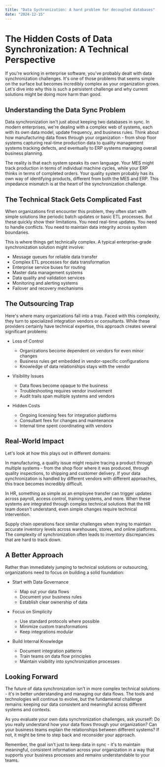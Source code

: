 ```yaml
---
title: "Data Sychronization: A hard problem for decoupled databases"
date: "2024-12-15"
---
```


# The Hidden Costs of Data Synchronization: A Technical Perspective

If you're working in enterprise software, you've probably dealt with data synchronization challenges. It's one of those problems that seems simple on the surface but becomes incredibly complex as your organization grows. Let's dive into why this is such a persistent challenge and why current solutions might be doing more harm than good.

## Understanding the Data Sync Problem

Data synchronization isn't just about keeping two databases in sync. In modern enterprises, we're dealing with a complex web of systems, each with its own data model, update frequency, and business rules. Think about how manufacturing data flows through your organization - from shop floor systems capturing real-time production data to quality management systems tracking defects, and eventually to ERP systems managing overall business planning.

The reality is that each system speaks its own language. Your MES might track production in terms of individual machine cycles, while your ERP thinks in terms of completed orders. Your quality system probably has its own way of identifying products, different from both the MES and ERP. This impedance mismatch is at the heart of the synchronization challenge.

## The Technical Stack Gets Complicated Fast

When organizations first encounter this problem, they often start with simple solutions like periodic batch updates or basic ETL processes. But these quickly show their limitations. You need real-time updates. You need to handle conflicts. You need to maintain data integrity across system boundaries.

This is where things get technically complex. A typical enterprise-grade synchronization solution might involve:

* Message queues for reliable data transfer
* Complex ETL processes for data transformation
* Enterprise service buses for routing
* Master data management systems
* Data quality and validation services
* Monitoring and alerting systems
* Failover and recovery mechanisms

## The Outsourcing Trap

Here's where many organizations fall into a trap. Faced with this complexity, they turn to specialized integration vendors or consultants. While these providers certainly have technical expertise, this approach creates several significant problems:

* Loss of Control
  - Organizations become dependent on vendors for even minor changes
  - Business rules get embedded in vendor-specific configurations
  - Knowledge of data relationships stays with the vendor

* Visibility Issues
  - Data flows become opaque to the business
  - Troubleshooting requires vendor involvement
  - Audit trails span multiple systems and vendors

* Hidden Costs
  - Ongoing licensing fees for integration platforms
  - Consultant fees for changes and maintenance
  - Internal time spent coordinating with vendors

## Real-World Impact

Let's look at how this plays out in different domains:

In manufacturing, a quality issue might require tracing a product through multiple systems - from the shop floor where it was produced, through quality inspections, to shipping and customer delivery. If your data synchronization is handled by different vendors with different approaches, this trace becomes incredibly difficult.

In HR, something as simple as an employee transfer can trigger updates across payroll, access control, training systems, and more. When these systems are integrated through complex technical solutions that the HR team doesn't understand, even simple changes require technical intervention.

Supply chain operations face similar challenges when trying to maintain accurate inventory levels across warehouses, stores, and online platforms. The complexity of synchronization often leads to inventory discrepancies that are hard to track down.

## A Better Approach

Rather than immediately jumping to technical solutions or outsourcing, organizations need to focus on building a solid foundation:

* Start with Data Governance
  - Map out your data flows
  - Document your business rules
  - Establish clear ownership of data

* Focus on Simplicity
  - Use standard protocols where possible
  - Minimize custom transformations
  - Keep integrations modular

* Build Internal Knowledge
  - Document integration patterns
  - Train teams on data flow principles
  - Maintain visibility into synchronization processes

## Looking Forward

The future of data synchronization isn't in more complex technical solutions - it's in better understanding and managing our data flows. The tools and technologies will continue to evolve, but the fundamental challenge remains: keeping our data consistent and meaningful across different systems and contexts.

As you evaluate your own data synchronization challenges, ask yourself: Do you really understand how your data flows through your organization? Can your business teams explain the relationships between different systems? If not, it might be time to step back and reconsider your approach.

Remember, the goal isn't just to keep data in sync - it's to maintain meaningful, consistent information across your organization in a way that supports your business processes and remains understandable to your teams.
